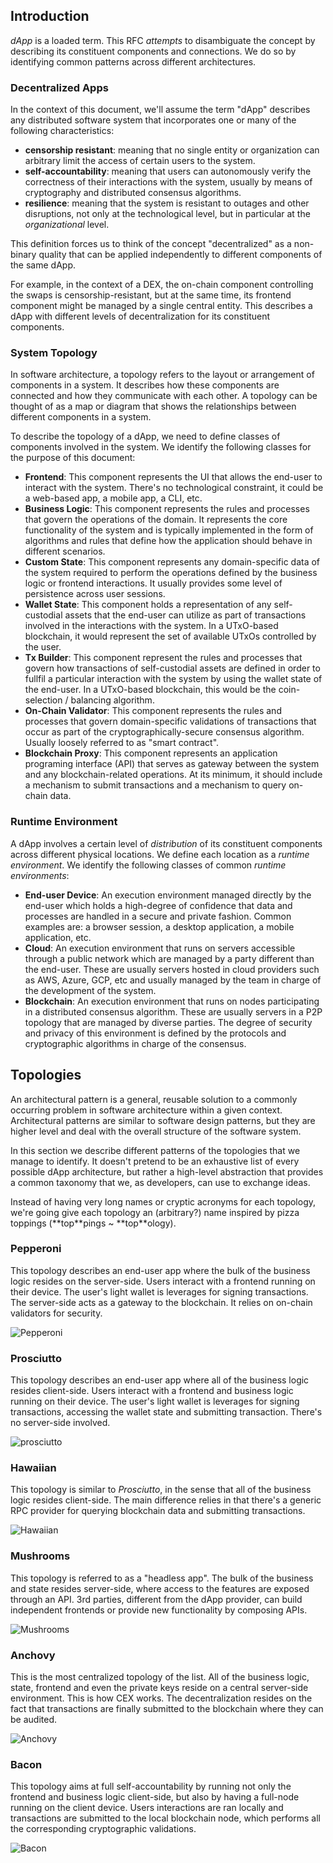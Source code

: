 
## Introduction

_dApp_ is a loaded term. This RFC _attempts_ to disambiguate the concept by describing its constituent components and connections. We do so by identifying common patterns across different architectures.

### Decentralized Apps

In the context of this document, we'll assume the term "dApp" describes any distributed software system that incorporates one or many of the following characteristics:

- **censorship resistant**: meaning that no single entity or organization can arbitrary limit the access of certain users to the system.
- **self-accountability**: meaning that users can autonomously verify the correctness of their interactions with the system, usually by means of cryptography and distributed consensus algorithms.
- **resilience**: meaning that the system is resistant to outages and other disruptions, not only at the technological level, but in particular at the _organizational_ level.

This definition forces us to think of the concept "decentralized" as a non-binary quality that can be applied independently to different components of the same dApp.

For example, in the context of a DEX, the on-chain component controlling the swaps is censorship-resistant, but at the same time, its frontend component might be managed by a single central entity. This describes a dApp with different levels of decentralization for its constituent components.

### System Topology

In software architecture, a topology refers to the layout or arrangement of components in a system. It describes how these components are connected and how they communicate with each other. A topology can be thought of as a map or diagram that shows the relationships between different components in a system.

To describe the topology of a dApp, we need to define classes of components involved in the system. We identify the following classes for the purpose of this document:

- **Frontend**: This component represents the UI that allows the end-user to interact with the system. There's no technological constraint, it could be a web-based app, a mobile app, a CLI, etc.
- **Business Logic**: This component represents the rules and processes that govern the operations of the domain. It represents the core functionality of the system and is typically implemented in the form of algorithms and rules that define how the application should behave in different scenarios.
- **Custom State**: This component represents any domain-specific data of the system required to perform the operations defined by the business logic or frontend interactions. It usually provides some level of persistence across user sessions.
- **Wallet State**: This component holds a representation of any self-custodial assets that the end-user can utilize as part of transactions involved in the interactions with the system. In a UTxO-based blockchain, it would represent the set of available UTxOs controlled by the user.
- **Tx Builder**: This component represent the rules and processes that govern how transactions of self-custodial assets are defined in order to fullfil a particular interaction with the system by using the wallet state of the end-user. In a UTxO-based blockchain, this would be the coin-selection / balancing algorithm.
- **On-Chain Validator**: This component represents the rules and processes that govern domain-specific validations of transactions that occur as part of the cryptographically-secure consensus algorithm. Usually loosely referred to as "smart contract".
- **Blockchain Proxy**: This component represents an application programing interface (API) that serves as gateway between the system and any blockchain-related operations. At its minimum, it should include a mechanism to submit transactions and a mechanism to query on-chain data.

### Runtime Environment

A dApp involves a certain level of _distribution_ of its constituent components across different physical locations. We define each location as a _runtime environment_. We identify the following classes of common _runtime environments_:

- **End-user Device**: An execution environment managed directly by the end-user which holds a high-degree of confidence that data and processes are handled in a secure and private fashion. Common examples are: a browser session, a desktop application, a mobile application, etc.
- **Cloud**: An execution environment that runs on servers accessible through a public network which are managed by a party different than the end-user. These are usually servers hosted in cloud providers such as AWS, Azure, GCP, etc and usually managed by the team in charge of the development of the system.
- **Blockchain**: An execution environment that runs on nodes participating in a distributed consensus algorithm. These are usually servers in a P2P topology that are managed by diverse parties. The degree of security and privacy of this environment is defined by the protocols and cryptographic algorithms in charge of the consensus.

## Topologies

An architectural pattern is a general, reusable solution to a commonly occurring problem in software architecture within a given context. Architectural patterns are similar to software design patterns, but they are higher level and deal with the overall structure of the software system.

In this section we describe different patterns of the topologies that we manage to identify. It doesn't pretend to be an exhaustive list of every possible dApp architecture, but rather a high-level abstraction that provides a common taxonomy that we, as developers, can use to exchange ideas.

<Callout>
  Instead of having very long names or cryptic acronyms for each topology, we're
  going give each topology an (arbitrary?) name inspired by pizza toppings
  (**top**pings ~ **top**ology).
</Callout>

### Pepperoni

This topology describes an end-user app where the bulk of the business logic resides on the server-side. Users interact with a frontend running on their device. The user's light wallet is leverages for signing transactions. The server-side acts as a gateway to the blockchain. It relies on on-chain validators for security.

![Pepperoni](./0004-dapp-topologies/pepperoni.svg)

### Prosciutto

This topology describes an end-user app where all of the business logic resides client-side. Users interact with a frontend and business logic running on their device. The user's light wallet is leverages for signing transactions, accessing the wallet state and submitting transaction. There's no server-side involved.

![prosciutto](./0004-dapp-topologies/prosciutto.svg)

### Hawaiian

This topology is similar to _Prosciutto_, in the sense that all of the business logic resides client-side. The main difference relies in that there's a generic RPC provider for querying blockchain data and submitting transactions.

![Hawaiian](./0004-dapp-topologies/hawaiian.svg)

### Mushrooms

This topology is referred to as a "headless app". The bulk of the business and state resides server-side, where access to the features are exposed through an API. 3rd parties, different from the dApp provider, can build independent frontends or provide new functionality by composing APIs.

![Mushrooms](./0004-dapp-topologies/mushrooms.svg)

### Anchovy

This is the most centralized topology of the list. All of the business logic, state, frontend and even the private keys reside on a central server-side environment. This is how CEX works. The decentralization resides on the fact that transactions are finally submitted to the blockchain where they can be audited.

![Anchovy](./0004-dapp-topologies/anchovy.svg)

### Bacon

This topology aims at full self-accountability by running not only the frontend and business logic client-side, but also by having a full-node running on the client device. Users interactions are ran locally and transactions are submitted to the local blockchain node, which performs all the corresponding cryptographic validations.

![Bacon](./0004-dapp-topologies/bacon.svg)
